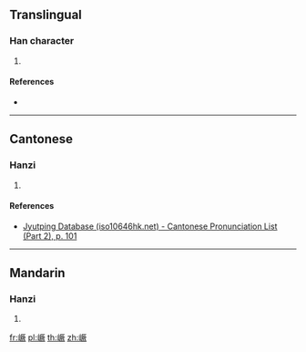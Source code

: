 ==Translingual==

===Han character===
{{Han char|rn=46|rad=山|as=12|sn=15|four=|canj=UMTO,XUMTO|ids=⿰山厥}}

# {{defn|Han|sort=山12}}

====References====
* {{Han ref|kx=0320.131|hdz=10797.040|uh=5DA5|ud=23973}}

----

==Cantonese==

===Hanzi===
{{yue-hanzi|jyut=[[gwai3]]|y=gwai3}}

# {{defn|lang=yue|sort=山12}}

====References====
* [http://www.iso10646hk.net/jp/document/download.jsp Jyutping Database (iso10646hk.net) - Cantonese Pronunciation List (Part 2), p. 101]

----

==Mandarin==

===Hanzi===
{{cmn-hanzi|pin=[[jué]] ([[jue2]])|wg=chüeh<sup>2</sup>}}

# {{defn|lang=cmn|sort=山12}}

[[fr:嶥]]
[[pl:嶥]]
[[th:嶥]]
[[zh:嶥]]